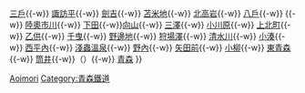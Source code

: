{{鐵道路線|
| 模板名稱 = 青森鐵道線
| 名稱 = <small>[[青森鐵道]]</small> [[青森鐵道線]]
| 代表色 = #33cbf4
| 背景顏色 = #FFFFFF 
| 車站列表 =  （[[Template:岩手銀河鐵道線|盛岡方向]] ←）[[目時站|目時]]{{-w}} [[三戶站|三戶]]{{-w}} [[諏訪平站|諏訪平]]{{-w}} [[劍吉站|劍吉]]{{-w}} [[苫米地站|苫米地]]{{-w}} [[北高岩站|北高岩]]{{-w}} [[八戶站|八戶]]{{-w}} {{link-ja|八戶貨物站|八戸貨物駅|八戶（貨）}}{{-w}} [[陸奧市川站|陸奧市川]]{{-w}} [[下田站|下田]]{{-w}}[[向山站|向山]]{{-w}} [[三澤站 (青森縣)|三澤]]{{-w}} [[小川原站|小川原]]{{-w}} [[上北町站|上北町]]{{-w}} [[乙供站|乙供]]{{-w}} [[千曳站|千曳]]{{-w}} [[野邊地站|野邊地]]{{-w}} [[狩場澤站|狩場澤]]{{-w}} [[清水川站|清水川]]{{-w}} [[小湊站|小湊]]{{-w}} [[西平內站|西平內]]{{-w}} [[淺蟲溫泉站|淺蟲溫泉]]{{-w}} [[野內站|野內]]{{-w}} [[矢田前站|矢田前]]{{-w}} [[小柳站 (青森縣)|小柳]]{{-w}} [[東青森站|東青森]]{{-w}} [[筒井站 (青森縣)|筒井]]{{-w}}（{{link-ja|青森號誌站|青森信号場}}）{{-w}} [[青森站|青森]]
}}<noinclude>
[[Category:日本鐵路路線模板|Aoimori]]
[[Category:青森鐵道]]

</noinclude>